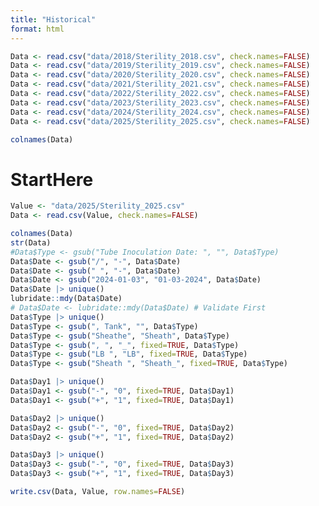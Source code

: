 ```yaml
---
title: "Historical"
format: html
---
```


```r
Data <- read.csv("data/2018/Sterility_2018.csv", check.names=FALSE)
Data <- read.csv("data/2019/Sterility_2019.csv", check.names=FALSE)
Data <- read.csv("data/2020/Sterility_2020.csv", check.names=FALSE)
Data <- read.csv("data/2021/Sterility_2021.csv", check.names=FALSE)
Data <- read.csv("data/2022/Sterility_2022.csv", check.names=FALSE)
Data <- read.csv("data/2023/Sterility_2023.csv", check.names=FALSE)
Data <- read.csv("data/2024/Sterility_2024.csv", check.names=FALSE)
Data <- read.csv("data/2025/Sterility_2025.csv", check.names=FALSE)
```
```r
colnames(Data)
```

# StartHere

```r
Value <- "data/2025/Sterility_2025.csv"
Data <- read.csv(Value, check.names=FALSE)
```

```r
colnames(Data)
str(Data)
#Data$Type <- gsub("Tube Inoculation Date: ", "", Data$Type)
Data$Date <- gsub("/", "-", Data$Date)
Data$Date <- gsub(" ", "-", Data$Date)
Data$Date <- gsub("2024-01-03", "01-03-2024", Data$Date)
Data$Date |> unique()
lubridate::mdy(Data$Date)
# Data$Date <- lubridate::mdy(Data$Date) # Validate First
Data$Type |> unique()
Data$Type <- gsub(", Tank", "", Data$Type)
Data$Type <- gsub("Sheathe", "Sheath", Data$Type)
Data$Type <- gsub(", ", "_", fixed=TRUE, Data$Type)
Data$Type <- gsub("LB ", "LB", fixed=TRUE, Data$Type)
Data$Type <- gsub("Sheath ", "Sheath_", fixed=TRUE, Data$Type)

Data$Day1 |> unique()
Data$Day1 <- gsub("-", "0", fixed=TRUE, Data$Day1)
Data$Day1 <- gsub("+", "1", fixed=TRUE, Data$Day1)

Data$Day2 |> unique()
Data$Day2 <- gsub("-", "0", fixed=TRUE, Data$Day2)
Data$Day2 <- gsub("+", "1", fixed=TRUE, Data$Day2)

Data$Day3 |> unique()
Data$Day3 <- gsub("-", "0", fixed=TRUE, Data$Day3)
Data$Day3 <- gsub("+", "1", fixed=TRUE, Data$Day3)
```

```r
write.csv(Data, Value, row.names=FALSE)
```

